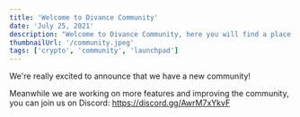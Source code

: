 ```yaml
---
title: 'Welcome to Divance Community'
date: 'July 25, 2021'
description: "Welcome to Divance Community, here you will find a place and a lot of tools related to cryptos"
thumbnailUrl: '/community.jpeg'
tags: ['crypto', 'community', 'launchpad']
---
```


We're really excited to announce that we have a new community!

Meanwhile we are working on more features and improving the community, you can join us on Discord: https://discord.gg/AwrM7xYkvF
